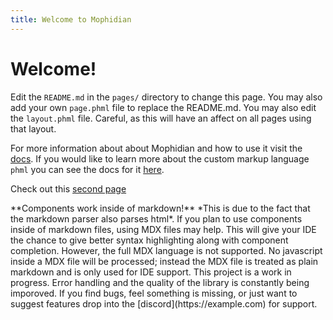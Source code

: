 ```yaml
---
title: Welcome to Mophidian
---
```


# Welcome!

Edit the `README.md` in the `pages/` directory to change this page. You may also add your own `page.phml` file to replace the README.md. You may also edit the `layout.phml` file. Careful, as this will have an affect on all pages using that layout.

For more information about about Mophidian and how to use it visit the [docs](https://example.com "Mophidian docs"). If you would like to learn more about the custom markup language `phml` you can see the docs for it [here](https://example.com "phml docs").

Check out this [second page](/Sample/)

<Callout>
    **Components work inside of markdown!** *This is due to the fact that the markdown parser also parses html*.
</Callout>

<Callout style="warn">
   If you plan to use components inside of markdown files, using MDX files may help. This will give your IDE the chance to give better syntax highlighting along with component completion. However, the full MDX language is not supported. No javascript inside a MDX file will be processed; instead the MDX file is treated as plain markdown and is only used for IDE support.
</Callout>

<Callout style="danger">
    This project is a work in progress. Error handling and the quality of the library is constantly being imporoved. If you find bugs, feel something is missing, or just want to suggest features drop into the [discord](https://example.com) for support.
</Callout>

